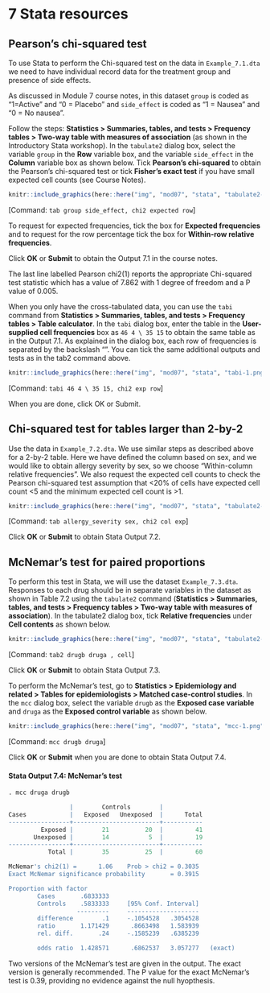 # **7** Stata resources {-}

## Pearson’s chi-squared test
To use Stata to perform the Chi-squared test on the data in `Example_7.1.dta` we need to have individual record data for the treatment group and presence of side effects. 

As discussed in Module 7 course notes, in this dataset `group` is coded as “1=Active” and “0 = Placebo” and `side_effect` is coded as “1 = Nausea” and “0 = No nausea”.

Follow the steps: **Statistics > Summaries, tables, and tests > Frequency tables > Two-way table with measures of association** (as shown in the Introductory Stata workshop). In the `tabulate2` dialog box, select the variable `group` in the **Row** variable box, and the variable `side_effect` in the **Column** variable box as shown below. Tick **Pearson’s chi-squared** to obtain the Pearson’s chi-squared test or tick **Fisher’s exact test** if you have small expected cell counts (see Course Notes).

```r
knitr::include_graphics(here::here("img", "mod07", "stata", "tabulate2-1.png"))
```

[Command: `tab group side_effect, chi2 expected row`]

To request for expected frequencies, tick the box for **Expected frequencies** and to request for the row percentage tick the box for **Within-row relative frequencies**.

Click **OK** or **Submit** to obtain the Output 7.1 in the course notes.

The last line labelled Pearson chi2(1) reports the appropriate Chi-squared test statistic which has a value of 7.862 with 1 degree of freedom and a P value of 0.005.

When you only have the cross-tabulated data, you can use the `tabi` command from **Statistics > Summaries, tables, and tests > Frequency tables > Table calculator**. In the `tabi` dialog box, enter the table in the **User-supplied cell frequencies** box as `46 4 \ 35 15` to obtain the same table as in the Output 7.1. As explained in the dialog box, each row of frequencies is separated by the backslash “\”. You can tick the same additional outputs and tests as in the tab2 command above.

```r
knitr::include_graphics(here::here("img", "mod07", "stata", "tabi-1.png"))
```

[Command: `tabi 46 4 \ 35 15, chi2 exp row`]

When you are done, click OK or Submit.

## Chi-squared test for tables larger than 2-by-2
Use the data in `Example_7.2.dta`. We use similar steps as described above for a 2-by-2 table. Here we have defined the column based on sex, and we would like to obtain allergy severity by sex, so we choose "Within-column relative frequencies". We also request the expected cell counts to check the Pearson chi-squared test assumption that <20% of cells have expected cell count <5 and the minimum expected cell count is >1.

```r
knitr::include_graphics(here::here("img", "mod07", "stata", "tabulate2-2.png"))
```

[Command: `tab allergy_severity sex, chi2 col exp`]

Click **OK** or **Submit** to obtain Stata Output 7.2.

## McNemar’s test for paired proportions

To perform this test in Stata, we will use the dataset `Example_7.3.dta`. Responses to each drug should be in separate variables in the dataset as shown in Table 7.2 using the `tabulate2` command (**Statistics > Summaries, tables, and tests > Frequency tables > Two-way table with measures of association**). In the tabulate2 dialog box, tick **Relative frequencies** under **Cell contents** as shown below.

```r
knitr::include_graphics(here::here("img", "mod07", "stata", "tabulate2-3.png"))
```

[Command: `tab2 drugb druga , cell`]

Click **OK** or **Submit** to obtain Stata Output 7.3.

To perform the McNemar’s test, go to **Statistics > Epidemiology and related > Tables for epidemiologists > Matched case-control studies**. In the `mcc` dialog box, select the variable `drugb` as the **Exposed case variable** and `druga` as the **Exposed control variable** as shown below.

```r
knitr::include_graphics(here::here("img", "mod07", "stata", "mcc-1.png"))
```

[Command: `mcc drugb druga`]
 
Click **OK** or **Submit** when you are done to obtain Stata Output 7.4.

#### Stata Output 7.4: McNemar's test {-}
```r
. mcc druga drugb

                 |        Controls        |
Cases            |   Exposed   Unexposed  |      Total
-----------------+------------------------+-----------
         Exposed |        21          20  |         41
       Unexposed |        14           5  |         19
-----------------+------------------------+-----------
           Total |        35          25  |         60

McNemar's chi2(1) =      1.06    Prob > chi2 = 0.3035
Exact McNemar significance probability       = 0.3915

Proportion with factor
        Cases       .6833333
        Controls    .5833333     [95% Conf. Interval]
                   ---------     --------------------
        difference        .1     -.1054528   .3054528
        ratio       1.171429      .8663498   1.583939
        rel. diff.       .24     -.1585239   .6385239

        odds ratio  1.428571      .6862537   3.057277   (exact)
```

Two versions of the McNemar's test are given in the output. The exact version is generally recommended. The P value for the exact McNemar's test is 0.39, providing no evidence against the null hyopthesis.

